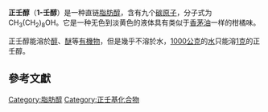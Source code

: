{{No footnotes|time=2017-02-13T12:30:44+00:00}}
{{chembox
| verifiedrevid = 443646289
|   Name = 正壬醇
|   ImageFile = 1-Nonanol.png
|   ImageSize = 200px
|   ImageName = Skeletal formula
|   ImageFile1 = 1-Nonanol-3D-vdW.png 
|   ImageName1 = Space-filling model
|   IUPACName = 1-壬醇
|   OtherNames = 壬醇、正壬醇、九碳醇、天竺葵醇
| Section1 = {{Chembox Identifiers
|   ChemSpiderID_Ref = {{chemspidercite|correct|chemspider}}
| ChEBI_Ref = {{ebicite|correct|EBI}}
| ChEBI = 35986
| ChemSpiderID = 8574
| UNII_Ref = {{fdacite|correct|FDA}}
| UNII = NGK73Q6XMC
| KEGG_Ref = {{keggcite|correct|kegg}}
| KEGG = C14696
| InChI = 1/C9H20O/c1-2-3-4-5-6-7-8-9-10/h10H,2-9H2,1H3
| InChIKey = ZWRUINPWMLAQRD-UHFFFAOYAC
| SMILES1 = CCCCCCCCCO
| ChEMBL_Ref = {{ebicite|correct|EBI}}
| ChEMBL = 24563
| StdInChI_Ref = {{stdinchicite|correct|chemspider}}
| StdInChI = 1S/C9H20O/c1-2-3-4-5-6-7-8-9-10/h10H,2-9H2,1H3
| StdInChIKey_Ref = {{stdinchicite|correct|chemspider}}
| StdInChIKey = ZWRUINPWMLAQRD-UHFFFAOYSA-N
| CASNo_Ref = {{cascite|correct|CAS}}
| CASNo = 143-08-8
|   DrugBank_Ref = {{drugbankcite|correct|drugbank}}
| DrugBank = DB03143
| SMILES = OCCCCCCCCC
|   PubChem = 8914
  }}
| Section2 = {{Chembox Properties
|   C=9|H=20|O=1
|   Appearance = Colorless liquid
|   Density = 0.83 g/cm<sup>3</sup><ref name=GESTIS>{{GESTIS|ZVG=490177}}</ref>
|   MeltingPtC = -6
|    Melting_notes = <ref name=GESTIS/>
|   BoilingPtC = 214
|    Boiling_notes = <ref name=GESTIS/>
|  Solubility = 1 g/L<ref name=GESTIS/>}}
| Section3 = {{Chembox Hazards
|  MainHazards =
|  FlashPt = {{convert|96|C|F}}
|  Autoignition = 
|  LD50 = 3560 mg/kg (oral, rat)<ref name=FCT>{{cite journal | journal = Food and Cosmetics Toxicology | volume = 11 | pages= 95–115 | year = 1973 | doi = 10.1016/0015-6264(73)90065-5 | pmid = 4716134 | last1 = Opdyke | first1 = DL | title = Monographs on fragrance raw materials | issue = 1}}</ref><br>4680 mg/kg (dermal, rabbit)<ref name=FCT/>}}
| Section8 = {{Chembox Related
| OtherFunctn = [[2-壬醇|2-壬醇]]
| Function = [[醇|醇]]
| OtherCpds = 
  }}
}}

'''正壬醇'''（'''1-壬醇'''）是一种直链[[脂肪醇|脂肪醇]]，含有九个[[碳|碳]][[原子|原子]]，分子式为CH<sub>3</sub>(CH<sub>2</sub>)<sub>8</sub>OH。它是一种无色到淡黄色的液体具有类似于[[香茅油|香茅油]]一样的柑橘味。 

正壬醇能溶於[[醇|醇]]、[[醚|醚]]等[[有機物|有機物]]，但是幾乎不溶於水，[[1000|1000]][[公克|公克]]的[[水|水]]只能溶[[1|1]][[克|克]]的正壬醇。

== 參考文獻 ==
<references/>

{{醇}}

{{DEFAULTSORT:壬醇, 1-}}
[[Category:脂肪醇|Category:脂肪醇]]
[[Category:正壬基化合物|Category:正壬基化合物]]